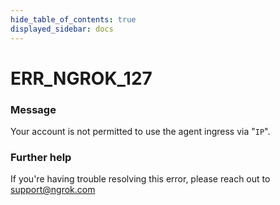 ```yaml
---
hide_table_of_contents: true
displayed_sidebar: docs
---
```



# ERR_NGROK_127

### Message

Your account is not permitted to use the agent ingress via "`IP`".

### Further help

If you're having trouble resolving this error, please reach out to [support@ngrok.com](mailto:support@ngrok.com?subject=Help%20with%20ERR_NGROK_127)

<ErrorDetails error="err_ngrok_127" />
